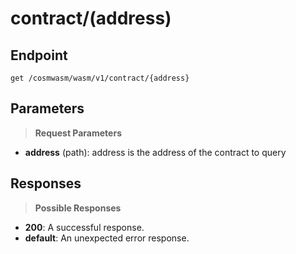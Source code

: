 # contract/(address)

## Endpoint
```http
get /cosmwasm/wasm/v1/contract/{address}
```

## Parameters
> **Request Parameters**

- **address** (path): address is the address of the contract to query

## Responses
> **Possible Responses**

- **200**: A successful response.
- **default**: An unexpected error response.


